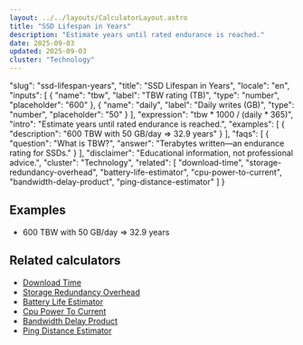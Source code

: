 ```yaml
---
layout: ../../layouts/CalculatorLayout.astro
title: "SSD Lifespan in Years"
description: "Estimate years until rated endurance is reached."
date: 2025-09-03
updated: 2025-09-03
cluster: "Technology"
---
```


  "slug": "ssd-lifespan-years",
  "title": "SSD Lifespan in Years",
  "locale": "en",
  "inputs": [
    {
      "name": "tbw",
      "label": "TBW rating (TB)",
      "type": "number",
      "placeholder": "600"
    },
    {
      "name": "daily",
      "label": "Daily writes (GB)",
      "type": "number",
      "placeholder": "50"
    }
  ],
  "expression": "tbw * 1000 / (daily * 365)",
  "intro": "Estimate years until rated endurance is reached.",
  "examples": [
    {
      "description": "600 TBW with 50 GB/day ⇒ 32.9 years"
    }
  ],
  "faqs": [
    {
      "question": "What is TBW?",
      "answer": "Terabytes written—an endurance rating for SSDs."
    }
  ],
  "disclaimer": "Educational information, not professional advice.",
  "cluster": "Technology",
  "related": [
    "download-time",
    "storage-redundancy-overhead",
    "battery-life-estimator",
    "cpu-power-to-current",
    "bandwidth-delay-product",
    "ping-distance-estimator"
  ]
}

<Calculator schema={schema} />

## Examples

- 600 TBW with 50 GB/day ⇒ 32.9 years

## Related calculators

- [Download Time](/calculators/download-time/)
- [Storage Redundancy Overhead](/calculators/storage-redundancy-overhead/)
- [Battery Life Estimator](/calculators/battery-life-estimator/)
- [Cpu Power To Current](/calculators/cpu-power-to-current/)
- [Bandwidth Delay Product](/calculators/bandwidth-delay-product/)
- [Ping Distance Estimator](/calculators/ping-distance-estimator/)

